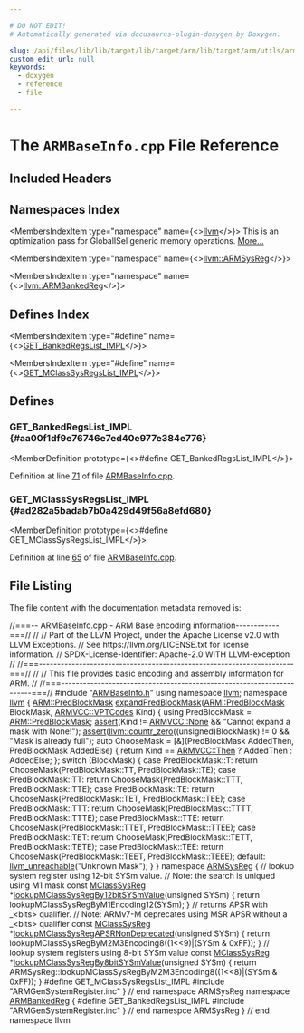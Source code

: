 ```yaml
---

# DO NOT EDIT!
# Automatically generated via docusaurus-plugin-doxygen by Doxygen.

slug: /api/files/lib/lib/target/lib/target/arm/lib/target/arm/utils/armbaseinfo-cpp
custom_edit_url: null
keywords:
  - doxygen
  - reference
  - file

---
```





# The `ARMBaseInfo.cpp` File Reference

<DoxygenPage pluginConfig={pluginConfig}>



## Included Headers

<IncludesList>
<IncludesListItem
  filePath="ARMBaseInfo.h"
  permalink="/docs/api/files/lib/lib/target/lib/target/arm/lib/target/arm/utils/armbaseinfo-h"
  isLocal="true" />
<IncludesListItem
  filePath="ARMGenSystemRegister.inc"
  permalink=""
  isLocal="true" />
</IncludesList>

## Namespaces Index

<MembersIndex>

<MembersIndexItem
  type="namespace"
  name={<><a href="/docs/api/namespaces/llvm">llvm</a></>}>
This is an optimization pass for GlobalISel generic memory operations. <a href="/docs/api/namespaces/llvm/#details">More...</a>
</MembersIndexItem>

<MembersIndexItem
  type="namespace"
  name={<><a href="/docs/api/namespaces/llvm/armsysreg">llvm::ARMSysReg</a></>}>
</MembersIndexItem>

<MembersIndexItem
  type="namespace"
  name={<><a href="/docs/api/namespaces/llvm/armbankedreg">llvm::ARMBankedReg</a></>}>
</MembersIndexItem>

</MembersIndex>

## Defines Index

<MembersIndex>

<MembersIndexItem
  type="#define"
  name={<><a href="#aa00f1df9e76746e7ed40e977e384e776">GET&#95;BankedRegsList&#95;IMPL</a></>}>
</MembersIndexItem>

<MembersIndexItem
  type="#define"
  name={<><a href="#ad282a5badab7b0a429d49f56a8efd680">GET&#95;MClassSysRegsList&#95;IMPL</a></>}>
</MembersIndexItem>

</MembersIndex>


<SectionDefinition>

## Defines

### GET&#95;BankedRegsList&#95;IMPL {#aa00f1df9e76746e7ed40e977e384e776}

<MemberDefinition
  prototype={<>#define GET&#95;BankedRegsList&#95;IMPL</>}>

Definition at line <a href="#l00071">71</a> of file <a href="/docs/api/files/lib/lib/target/lib/target/arm/lib/target/arm/utils/armbaseinfo-cpp">ARMBaseInfo.cpp</a>.
</MemberDefinition>

### GET&#95;MClassSysRegsList&#95;IMPL {#ad282a5badab7b0a429d49f56a8efd680}

<MemberDefinition
  prototype={<>#define GET&#95;MClassSysRegsList&#95;IMPL</>}>

Definition at line <a href="#l00065">65</a> of file <a href="/docs/api/files/lib/lib/target/lib/target/arm/lib/target/arm/utils/armbaseinfo-cpp">ARMBaseInfo.cpp</a>.
</MemberDefinition>

</SectionDefinition>

## File Listing

The file content with the documentation metadata removed is:

<ProgramListing>

<Link id="l00001" /><CodeLine lineNumber="1"><span class="doxyHighlightComment">//===-- ARMBaseInfo.cpp - ARM Base encoding information------------===//</span></CodeLine>
<Link id="l00002" /><CodeLine lineNumber="2"><span class="doxyHighlightComment">//</span></CodeLine>
<Link id="l00003" /><CodeLine lineNumber="3"><span class="doxyHighlightComment">// Part of the LLVM Project, under the Apache License v2.0 with LLVM Exceptions.</span></CodeLine>
<Link id="l00004" /><CodeLine lineNumber="4"><span class="doxyHighlightComment">// See https://llvm.org/LICENSE.txt for license information.</span></CodeLine>
<Link id="l00005" /><CodeLine lineNumber="5"><span class="doxyHighlightComment">// SPDX-License-Identifier: Apache-2.0 WITH LLVM-exception</span></CodeLine>
<Link id="l00006" /><CodeLine lineNumber="6"><span class="doxyHighlightComment">//</span></CodeLine>
<Link id="l00007" /><CodeLine lineNumber="7"><span class="doxyHighlightComment">//===----------------------------------------------------------------------===//</span></CodeLine>
<Link id="l00008" /><CodeLine lineNumber="8"><span class="doxyHighlightComment">//</span></CodeLine>
<Link id="l00009" /><CodeLine lineNumber="9"><span class="doxyHighlightComment">// This file provides basic encoding and assembly information for ARM.</span></CodeLine>
<Link id="l00010" /><CodeLine lineNumber="10"><span class="doxyHighlightComment">//</span></CodeLine>
<Link id="l00011" /><CodeLine lineNumber="11"><span class="doxyHighlightComment">//===----------------------------------------------------------------------===//</span></CodeLine>
<Link id="l00012" /><CodeLine lineNumber="12"><span class="doxyHighlightPreprocessor">#include &quot;<a href="/docs/api/files/lib/lib/target/lib/target/arm/lib/target/arm/utils/armbaseinfo-h">ARMBaseInfo.h</a>&quot;</span></CodeLine>
<Link id="l00013" /><CodeLine lineNumber="13"></CodeLine>
<Link id="l00014" /><CodeLine lineNumber="14"><span class="doxyHighlightKeyword">using namespace </span><span class="doxyHighlight"><a href="/docs/api/namespaces/llvm">llvm</a>;</span></CodeLine>
<Link id="l00015" /><CodeLine lineNumber="15"><span class="doxyHighlightKeyword">namespace </span><span class="doxyHighlight"><a href="/docs/api/namespaces/llvm">llvm</a> &#123;</span></CodeLine>
<Link id="l00016" /><CodeLine lineNumber="16" lineLink="/docs/api/namespaces/llvm/#aac707d0ae59e2703f61d4c14e0494a14"><span class="doxyHighlight"><a href="/docs/api/namespaces/llvm/arm/#a5667e0461a51d2c4887056c3f684c341">ARM::PredBlockMask</a> <a href="/docs/api/namespaces/llvm/#aac707d0ae59e2703f61d4c14e0494a14">expandPredBlockMask</a>(<a href="/docs/api/namespaces/llvm/arm/#a5667e0461a51d2c4887056c3f684c341">ARM::PredBlockMask</a> BlockMask,</span></CodeLine>
<Link id="l00017" /><CodeLine lineNumber="17"><span class="doxyHighlight">                                       <a href="/docs/api/namespaces/llvm/armvcc/#ab502517eafbff78277085abe288528bb">ARMVCC::VPTCodes</a> Kind) &#123;</span></CodeLine>
<Link id="l00018" /><CodeLine lineNumber="18"><span class="doxyHighlight">  </span><span class="doxyHighlightKeyword">using </span><span class="doxyHighlight">PredBlockMask = <a href="/docs/api/namespaces/llvm/arm/#a5667e0461a51d2c4887056c3f684c341">ARM::PredBlockMask</a>;</span></CodeLine>
<Link id="l00019" /><CodeLine lineNumber="19"><span class="doxyHighlight">  <a href="/docs/api/files/lib/lib/target/lib/target/amdgpu/silowercontrolflow-cpp/#a4868c5d81c5ccc98c47aeab6244346a0">assert</a>(Kind != <a href="/docs/api/namespaces/llvm/armvcc/#ab502517eafbff78277085abe288528bba7d54338241268143d7fdc04d3d0f150b">ARMVCC::None</a> &amp;&amp; </span><span class="doxyHighlightStringLiteral">&quot;Cannot expand a mask with None!&quot;</span><span class="doxyHighlight">);</span></CodeLine>
<Link id="l00020" /><CodeLine lineNumber="20"><span class="doxyHighlight">  <a href="/docs/api/files/lib/lib/target/lib/target/amdgpu/silowercontrolflow-cpp/#a4868c5d81c5ccc98c47aeab6244346a0">assert</a>(<a href="/docs/api/namespaces/llvm/#a57d2f9ee99e9e68cff564d0d579c8163">llvm::countr&#95;zero</a>((</span><span class="doxyHighlightKeywordType">unsigned</span><span class="doxyHighlight">)BlockMask) != 0 &amp;&amp; </span><span class="doxyHighlightStringLiteral">&quot;Mask is already full&quot;</span><span class="doxyHighlight">);</span></CodeLine>
<Link id="l00021" /><CodeLine lineNumber="21"></CodeLine>
<Link id="l00022" /><CodeLine lineNumber="22"><span class="doxyHighlight">  </span><span class="doxyHighlightKeyword">auto</span><span class="doxyHighlight"> ChooseMask = &#91;&amp;&#93;(PredBlockMask AddedThen, PredBlockMask AddedElse) &#123;</span></CodeLine>
<Link id="l00023" /><CodeLine lineNumber="23"><span class="doxyHighlight">    </span><span class="doxyHighlightKeywordFlow">return</span><span class="doxyHighlight"> Kind == <a href="/docs/api/namespaces/llvm/armvcc/#ab502517eafbff78277085abe288528bba52ebc8bde3b53664af68aae0023e35d8">ARMVCC::Then</a> ? AddedThen : AddedElse;</span></CodeLine>
<Link id="l00024" /><CodeLine lineNumber="24"><span class="doxyHighlight">  &#125;;</span></CodeLine>
<Link id="l00025" /><CodeLine lineNumber="25"></CodeLine>
<Link id="l00026" /><CodeLine lineNumber="26"><span class="doxyHighlight">  </span><span class="doxyHighlightKeywordFlow">switch</span><span class="doxyHighlight"> (BlockMask) &#123;</span></CodeLine>
<Link id="l00027" /><CodeLine lineNumber="27"><span class="doxyHighlight">  </span><span class="doxyHighlightKeywordFlow">case</span><span class="doxyHighlight"> PredBlockMask::T:</span></CodeLine>
<Link id="l00028" /><CodeLine lineNumber="28"><span class="doxyHighlight">    </span><span class="doxyHighlightKeywordFlow">return</span><span class="doxyHighlight"> ChooseMask(PredBlockMask::TT, PredBlockMask::TE);</span></CodeLine>
<Link id="l00029" /><CodeLine lineNumber="29"><span class="doxyHighlight">  </span><span class="doxyHighlightKeywordFlow">case</span><span class="doxyHighlight"> PredBlockMask::TT:</span></CodeLine>
<Link id="l00030" /><CodeLine lineNumber="30"><span class="doxyHighlight">    </span><span class="doxyHighlightKeywordFlow">return</span><span class="doxyHighlight"> ChooseMask(PredBlockMask::TTT, PredBlockMask::TTE);</span></CodeLine>
<Link id="l00031" /><CodeLine lineNumber="31"><span class="doxyHighlight">  </span><span class="doxyHighlightKeywordFlow">case</span><span class="doxyHighlight"> PredBlockMask::TE:</span></CodeLine>
<Link id="l00032" /><CodeLine lineNumber="32"><span class="doxyHighlight">    </span><span class="doxyHighlightKeywordFlow">return</span><span class="doxyHighlight"> ChooseMask(PredBlockMask::TET, PredBlockMask::TEE);</span></CodeLine>
<Link id="l00033" /><CodeLine lineNumber="33"><span class="doxyHighlight">  </span><span class="doxyHighlightKeywordFlow">case</span><span class="doxyHighlight"> PredBlockMask::TTT:</span></CodeLine>
<Link id="l00034" /><CodeLine lineNumber="34"><span class="doxyHighlight">    </span><span class="doxyHighlightKeywordFlow">return</span><span class="doxyHighlight"> ChooseMask(PredBlockMask::TTTT, PredBlockMask::TTTE);</span></CodeLine>
<Link id="l00035" /><CodeLine lineNumber="35"><span class="doxyHighlight">  </span><span class="doxyHighlightKeywordFlow">case</span><span class="doxyHighlight"> PredBlockMask::TTE:</span></CodeLine>
<Link id="l00036" /><CodeLine lineNumber="36"><span class="doxyHighlight">    </span><span class="doxyHighlightKeywordFlow">return</span><span class="doxyHighlight"> ChooseMask(PredBlockMask::TTET, PredBlockMask::TTEE);</span></CodeLine>
<Link id="l00037" /><CodeLine lineNumber="37"><span class="doxyHighlight">  </span><span class="doxyHighlightKeywordFlow">case</span><span class="doxyHighlight"> PredBlockMask::TET:</span></CodeLine>
<Link id="l00038" /><CodeLine lineNumber="38"><span class="doxyHighlight">    </span><span class="doxyHighlightKeywordFlow">return</span><span class="doxyHighlight"> ChooseMask(PredBlockMask::TETT, PredBlockMask::TETE);</span></CodeLine>
<Link id="l00039" /><CodeLine lineNumber="39"><span class="doxyHighlight">  </span><span class="doxyHighlightKeywordFlow">case</span><span class="doxyHighlight"> PredBlockMask::TEE:</span></CodeLine>
<Link id="l00040" /><CodeLine lineNumber="40"><span class="doxyHighlight">    </span><span class="doxyHighlightKeywordFlow">return</span><span class="doxyHighlight"> ChooseMask(PredBlockMask::TEET, PredBlockMask::TEEE);</span></CodeLine>
<Link id="l00041" /><CodeLine lineNumber="41"><span class="doxyHighlight">  </span><span class="doxyHighlightKeywordFlow">default</span><span class="doxyHighlight">:</span></CodeLine>
<Link id="l00042" /><CodeLine lineNumber="42"><span class="doxyHighlight">    <a href="/docs/api/files/include/include/llvm/include/llvm/support/errorhandling-h/#ace243f5c25697a1107cce46626b3dc94">llvm&#95;unreachable</a>(</span><span class="doxyHighlightStringLiteral">&quot;Unknown Mask&quot;</span><span class="doxyHighlight">);</span></CodeLine>
<Link id="l00043" /><CodeLine lineNumber="43"><span class="doxyHighlight">  &#125;</span></CodeLine>
<Link id="l00044" /><CodeLine lineNumber="44"><span class="doxyHighlight">&#125;</span></CodeLine>
<Link id="l00045" /><CodeLine lineNumber="45"></CodeLine>
<Link id="l00046" /><CodeLine lineNumber="46" lineLink="/docs/api/namespaces/llvm/armsysreg"><span class="doxyHighlightKeyword">namespace </span><span class="doxyHighlight"><a href="/docs/api/namespaces/llvm/armsysreg">ARMSysReg</a> &#123;</span></CodeLine>
<Link id="l00047" /><CodeLine lineNumber="47"></CodeLine>
<Link id="l00048" /><CodeLine lineNumber="48"><span class="doxyHighlightComment">// lookup system register using 12-bit SYSm value.</span></CodeLine>
<Link id="l00049" /><CodeLine lineNumber="49"><span class="doxyHighlightComment">// Note: the search is uniqued using M1 mask</span></CodeLine>
<Link id="l00050" /><CodeLine lineNumber="50" lineLink="/docs/api/namespaces/llvm/armsysreg/#abb9cf7e4dcbc8a9421b5dee504e96f6a"><span class="doxyHighlightKeyword">const</span><span class="doxyHighlight"> <a href="/docs/api/structs/llvm/armsysreg/mclasssysreg">MClassSysReg</a> &#42;<a href="/docs/api/namespaces/llvm/armsysreg/#abb9cf7e4dcbc8a9421b5dee504e96f6a">lookupMClassSysRegBy12bitSYSmValue</a>(</span><span class="doxyHighlightKeywordType">unsigned</span><span class="doxyHighlight"> SYSm) &#123;</span></CodeLine>
<Link id="l00051" /><CodeLine lineNumber="51"><span class="doxyHighlight">  </span><span class="doxyHighlightKeywordFlow">return</span><span class="doxyHighlight"> lookupMClassSysRegByM1Encoding12(SYSm);</span></CodeLine>
<Link id="l00052" /><CodeLine lineNumber="52"><span class="doxyHighlight">&#125;</span></CodeLine>
<Link id="l00053" /><CodeLine lineNumber="53"></CodeLine>
<Link id="l00054" /><CodeLine lineNumber="54"><span class="doxyHighlightComment">// returns APSR with &#95;&lt;bits&gt; qualifier.</span></CodeLine>
<Link id="l00055" /><CodeLine lineNumber="55"><span class="doxyHighlightComment">// Note: ARMv7-M deprecates using MSR APSR without a &#95;&lt;bits&gt; qualifier</span></CodeLine>
<Link id="l00056" /><CodeLine lineNumber="56" lineLink="/docs/api/namespaces/llvm/armsysreg/#a800e4086c20c3268c583898e3bfc8d50"><span class="doxyHighlightKeyword">const</span><span class="doxyHighlight"> <a href="/docs/api/structs/llvm/armsysreg/mclasssysreg">MClassSysReg</a> &#42;<a href="/docs/api/namespaces/llvm/armsysreg/#a800e4086c20c3268c583898e3bfc8d50">lookupMClassSysRegAPSRNonDeprecated</a>(</span><span class="doxyHighlightKeywordType">unsigned</span><span class="doxyHighlight"> SYSm) &#123;</span></CodeLine>
<Link id="l00057" /><CodeLine lineNumber="57"><span class="doxyHighlight">  </span><span class="doxyHighlightKeywordFlow">return</span><span class="doxyHighlight"> lookupMClassSysRegByM2M3Encoding8((1&lt;&lt;9)|(SYSm &amp; 0xFF));</span></CodeLine>
<Link id="l00058" /><CodeLine lineNumber="58"><span class="doxyHighlight">&#125;</span></CodeLine>
<Link id="l00059" /><CodeLine lineNumber="59"></CodeLine>
<Link id="l00060" /><CodeLine lineNumber="60"><span class="doxyHighlightComment">// lookup system registers using 8-bit SYSm value</span></CodeLine>
<Link id="l00061" /><CodeLine lineNumber="61" lineLink="/docs/api/namespaces/llvm/armsysreg/#a4689d7e25651182b90ddeffe8d51c96f"><span class="doxyHighlightKeyword">const</span><span class="doxyHighlight"> <a href="/docs/api/structs/llvm/armsysreg/mclasssysreg">MClassSysReg</a> &#42;<a href="/docs/api/namespaces/llvm/armsysreg/#a4689d7e25651182b90ddeffe8d51c96f">lookupMClassSysRegBy8bitSYSmValue</a>(</span><span class="doxyHighlightKeywordType">unsigned</span><span class="doxyHighlight"> SYSm) &#123;</span></CodeLine>
<Link id="l00062" /><CodeLine lineNumber="62"><span class="doxyHighlight">  </span><span class="doxyHighlightKeywordFlow">return</span><span class="doxyHighlight"> ARMSysReg::lookupMClassSysRegByM2M3Encoding8((1&lt;&lt;8)|(SYSm &amp; 0xFF));</span></CodeLine>
<Link id="l00063" /><CodeLine lineNumber="63"><span class="doxyHighlight">&#125;</span></CodeLine>
<Link id="l00064" /><CodeLine lineNumber="64"></CodeLine>
<Link id="l00065" /><CodeLine lineNumber="65" lineLink="#ad282a5badab7b0a429d49f56a8efd680"><span class="doxyHighlightPreprocessor">#define GET&#95;MClassSysRegsList&#95;IMPL</span></CodeLine>
<Link id="l00066" /><CodeLine lineNumber="66"><span class="doxyHighlightPreprocessor">#include &quot;ARMGenSystemRegister.inc&quot;</span></CodeLine>
<Link id="l00067" /><CodeLine lineNumber="67"></CodeLine>
<Link id="l00068" /><CodeLine lineNumber="68"><span class="doxyHighlight">&#125; </span><span class="doxyHighlightComment">// end namespace ARMSysReg</span></CodeLine>
<Link id="l00069" /><CodeLine lineNumber="69"></CodeLine>
<Link id="l00070" /><CodeLine lineNumber="70" lineLink="/docs/api/namespaces/llvm/armbankedreg"><span class="doxyHighlightKeyword">namespace </span><span class="doxyHighlight"><a href="/docs/api/namespaces/llvm/armbankedreg">ARMBankedReg</a> &#123;</span></CodeLine>
<Link id="l00071" /><CodeLine lineNumber="71" lineLink="#aa00f1df9e76746e7ed40e977e384e776"><span class="doxyHighlightPreprocessor">#define GET&#95;BankedRegsList&#95;IMPL</span></CodeLine>
<Link id="l00072" /><CodeLine lineNumber="72"><span class="doxyHighlightPreprocessor">#include &quot;ARMGenSystemRegister.inc&quot;</span></CodeLine>
<Link id="l00073" /><CodeLine lineNumber="73"><span class="doxyHighlight">&#125; </span><span class="doxyHighlightComment">// end namespce ARMSysReg</span></CodeLine>
<Link id="l00074" /><CodeLine lineNumber="74"><span class="doxyHighlight">&#125; </span><span class="doxyHighlightComment">// end namespace llvm</span></CodeLine>

</ProgramListing>


</DoxygenPage>
